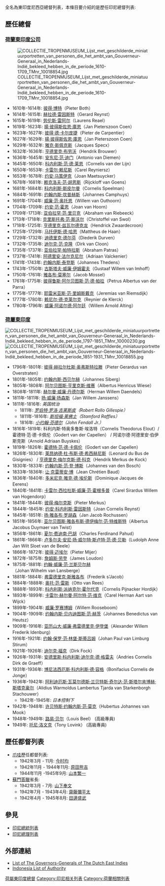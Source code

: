 全名為東印度尼西亞總督列表，本條目要介紹的是歷任印尼總督列表:

== 歷任總督 ==
=== [[荷蘭東印度公司|荷蘭東印度公司]] ===
[[File:COLLECTIE_TROPENMUSEUM_Lijst_met_geschilderde_miniatuurportretten_van_personen_die_het_ambt_van_Gouverneur-Generaal_in_Nederlands-Indië_bekleed_hebben_in_de_periode_1610-1709_TMnr_10018854.jpg|thumb]]
* 1610年-1614年: [[彼得·博特|彼得·博特]]（Pieter Both）
* 1614年-1615年: [[赫拉德·雷因斯特|赫拉德·雷因斯特]]（Gerard Reynst）
* 1615年-1619年: [[劳伦斯·雷阿尔|劳伦斯·雷阿尔]]（Laurens Reael）
* 1619年-1623年: [[揚·彼得斯佐恩·庫恩|揚·彼得斯佐恩·庫恩]]（Jan Pieterszoon Coen）
* 1623年-1627年: [[彼得·德·卡尔庞捷|彼得·德·卡尔庞捷]]（Pieter de Carpentier）
* 1627年-1629年: [[揚·彼得斯佐恩·庫恩|揚·彼得斯佐恩·庫恩]]（Jan Pieterszoon Coen）
* 1629年-1632年: [[雅克·斯佩克斯|雅克·斯佩克斯]]（Jacques Specx）
* 1632年-1636年: [[亨德里克·布劳沃|亨德里克·布劳沃]]（Hendrik Brouwer）
* 1636年-1645年: [[安东尼·范·迪门|安东尼·范·迪门]]（Antonio van Diemen）
* 1645年-1650年: [[科内利斯·范·德·莱恩|科内利斯·范·德·莱恩]]（Cornelis van der Lijn）
* 1650年-1653年: [[卡雷尔·赖尼斯|卡雷尔·赖尼斯]]（Carel Reyniersz）
* 1653年-1678年: [[约安·马策伊克|约安·马策伊克]]（Joan Maetsuycker）
* 1678年-1681年: [[赖克洛夫·范·胡恩斯|赖克洛夫·范·胡恩斯]]（Rijckloff van Goens）
* 1681年-1684年: [[科内利斯·斯皮尔曼|科内利斯·斯皮尔曼]]（Cornelis Speelman）
* 1684年-1691年: [[约翰内斯·坎普赫斯|约翰内斯·坎普赫斯]]（Johannes Camphuys）
* 1691年-1704年: [[威廉·范·奥托恩|威廉·范·奥托恩]]（Willem van Outhoorn）
* 1704年-1709年: [[约安·范·霍恩|约安·范·霍恩]]（Joan van Hoorn）
* 1709年-1713年: [[亚伯拉罕·范·里贝克|亚伯拉罕·范·里贝克]]（Abraham van Riebeeck）
* 1713年-1718年: [[克里斯托弗·范·斯沃尔|克里斯托弗·范·斯沃尔]]（Christoffel van Swol）
* 1718年-1725年: [[亨德里克·兹瓦尔德克龙|亨德里克·兹瓦尔德克龙]]（Hendrick Zwaardecroon）
* 1725年-1729年: [[马托伊斯·德·哈恩|马托伊斯·德·哈恩]]（Mattheus de Haan）
* 1729年-1732年: [[迪德里克·德尔芬|迪德里克·德尔芬]]（Diederik Durven）
* 1732年-1735年: [[迪尔克·范·克隆|迪尔克·范·克隆]]（Dirk van Cloon）
* 1735年-1737年: [[亚伯拉罕·帕特拉斯|亚伯拉罕·帕特拉斯]]（Abraham Patras）
* 1737年-1741年: [[阿德里安·法尔克尼尔|阿德里安·法尔克尼尔]]（Adriaan Valckenier）
* 1741年-1743年: [[约翰内斯·泰登斯|约翰内斯·泰登斯]]（Johannes Thedens）
* 1743年-1750年: [[古斯塔夫·威廉·伊姆霍夫|古斯塔夫·威廉·伊姆霍夫]]（Gustaaf Willem van Imhoff）
* 1750年-1761年: [[雅各布·莫塞尔|雅各布·莫塞尔]]（Jacob Mossel）
* 1761年-1775年: [[彼得鲁斯·阿尔贝图斯·范·德·帕拉|彼得鲁斯·阿尔贝图斯·范·德·帕拉]]（Petrus Albertus van der Parra）
* 1775年-1777年: [[耶雷米亚斯·范·里姆斯戴克|耶雷米亚斯·范·里姆斯戴克]]（Jeremias van Riemsdijk）
* 1777年-1780年: [[赖尼尔·德·克莱尔克|赖尼尔·德·克莱尔克]]（Reynier de Klerck）
* 1780年-1796年: [[威廉·阿诺尔德·阿尔廷|威廉·阿诺尔德·阿尔廷]]（Willem Arnold Alting）

=== [[荷屬東印度|荷屬東印度]] ===
[[File:COLLECTIE_TROPENMUSEUM_Lijst_met_geschilderde_miniatuurportretten_van_personen_die_het_ambt_van_Gouverneur-Generaal_in_Nederlands-Indië_bekleed_hebben_in_de_periode_1797-1851_TMnr_10000230.jpg|thumb]]
[[File:COLLECTIE_TROPENMUSEUM_Lijst_met_geschilderde_miniatuurportretten_van_personen_die_het_ambt_van_Gouverneur-Generaal_in_Nederlands-Indië_bekleed_hebben_in_de_periode_1851-1931_TMnr_10018855.jpg|thumb]]
* 1796年-1801年: [[彼得·赫拉尔杜斯·奥弗斯特拉滕|彼得·赫拉尔杜斯·奥弗斯特拉滕]]（Pieter Gerardus van Overstraten）
* 1801年-1805年: [[约翰内斯·西贝尔赫|约翰内斯·西贝尔赫]]（Johannes Siberg）
* 1805年-1808年: [[阿尔贝图斯·亨里克斯·维赛|阿尔贝图斯·亨里克斯·维赛]]（Albertus Henricus Wiese）
* 1808年-1811年: [[赫尔曼·威廉·丹德尔斯|赫尔曼·威廉·丹德尔斯]]（Herman Willem Daendels）
* 1811年-1811年: [[扬·威廉·扬森斯|扬·威廉·扬森斯]]（Jan Willem Janssens）
* 1811年-1816年: ''英国统治''
** 1811年: ''[[罗伯特·罗洛·吉莱斯皮|罗伯特·罗洛·吉莱斯皮]]（Robert Rollo Gillespie）''
** 1811年-1816年: ''[[斯坦福·莱佛士|斯坦福·莱佛士]]（Stamford Raffles）''
** 1816年: ''[[小约翰·芬德尔|小约翰·芬德尔]]（John Fendall Jr.）''
* 1816年-1819年: 科利内斯·特奥多鲁斯·埃洛特（Cornelis Theodorus Elout）/ 霍德特·范·德·卡佩伦（Godert van der Capellen） / 阿诺尔德·阿德里安·伯伊斯克斯（Arnold Adriaan Buyskes）
* 1819年-1826年: [[霍德特·范·德·卡佩伦|霍德特·范·德·卡佩伦]]（Godert van der Capellen）
* 1826年-1830年: [[莱昂纳德·杜·布斯·德·希西赫尼斯|莱昂纳德·杜·布斯·德·希西赫尼斯]]（Leonard du Bus de Gisignies） / [[亨德里克·梅尔克斯·德·科克|亨德里克·梅尔克斯·德·科克]]（Hendrik Merkus de Kock）
* 1830年-1833年: [[约翰内斯·范登博斯|约翰内斯·范·登·博斯]]（Johannes van den Bosch）
* 1833年-1836年: [[让·克雷蒂安·博|让·克雷蒂安·博]]（Jean Chrétien Baud）
* 1836年-1840年: [[多米尼克·雅克·德·埃伦斯|多米尼克·雅克·德·埃伦斯]]（Dominique Jacques de Eerens）
* 1840年-1841年: [[卡雷尔·西拉杜斯·威廉·范·霍根多普|卡雷尔·西拉杜斯·威廉·范·霍根多普]]（Carel Sirardus Willem van Hogendorp）
* 1841年-1844年: [[彼得·梅尔克斯|彼得·梅尔克斯]]（Pieter Merkus）
* 1844年-1845年: [[约安·科内利斯·雷因斯特|约安·科内利斯·雷因斯特]]（Joan Cornelis Reynst）
* 1845年-1851年: [[扬·雅各布·罗胡森|扬·雅各布·罗胡森]]（Jan Jacob Rochussen）
* 1851年-1856年: [[亚尔贝图斯·雅各布斯·德伊梅尔·范·特维斯特|亚尔贝图斯·雅各布斯·德伊梅尔·范·特维斯特]]（Albertus Jacobus Duymaer van Twist）
* 1856年-1861年: [[夏尔·费迪南·巴胡|夏尔·费迪南·巴胡]]（Charles Ferdinand Pahud）
* 1861年-1866年: [[卢多尔夫·安尼·扬·威尔特·斯卢特·范·德·贝勒|卢多尔夫·安尼·扬·威尔特·斯卢特·范·德·贝勒]]（Ludolph Anne Jan Wilt Sloet van de Beele）
* 1866年-1872年: [[彼得·迈埃尔|彼得·迈埃尔]]（Pieter Mijer）
* 1872年-1875年: [[詹姆斯·劳登|詹姆斯·劳登]]（James Loudon）
* 1875年-1881年: [[约翰·威廉·范·兰斯贝尔赫|约翰·威廉·范·兰斯贝尔赫]]（Johan Wilhelm van Lansberge）
* 1881年-1884年: [[弗雷德里克·斯雅各布|弗雷德里克·斯雅各布]]（Frederik s'Jacob）
* 1884年-1888年: [[奥托·范·雷斯|奥托·范·雷斯]]（Otto van Rees）
* 1888年-1893年: [[科内利斯·派纳克尔·霍尔代克|科内利斯·派纳克尔·霍尔代克]]（Cornelis Pijnacker Hordijk）
* 1893年-1899年: [[卡雷尔·赫尔曼·阿尔特·范·维克|卡雷尔·赫尔曼·阿尔特·范·维克]]（Carel Herman Aart van Wijck）
* 1899年-1904年: [[威廉·罗赛博姆|威廉·罗赛博姆]]（Willem Rooseboom）
* 1904年-1909年: [[约翰内斯·贝内迪图斯·范·赫茨|约翰内斯·贝内迪图斯·范·赫茨]]（Johannes Benedictus van Heutsz）
* 1909年-1916年: [[亚历山大·威廉·弗雷德里克·伊登堡|亚历山大·威廉·弗雷德里克·伊登堡]]（Alexander Willem Frederik Idenburg）
* 1916年-1921年: [[约翰·保罗·范·林堡·斯蒂吕姆|约翰·保罗·范·林堡·斯蒂吕姆]]（Johan Paul van Limburg Stirum）
* 1921年-1926年: [[迪尔克·福克|迪尔克·福克]]（Dirk Fock）
* 1926年-1931年: [[安德里斯·科内利斯·迪尔克·德·格雷夫|安德里斯·科内利斯·迪尔克·德·格雷夫]]（Andries Cornelis Dirk de Graeff）
* 1931年-1936年: [[博尼法西厄斯·科内利斯·德·容格|博尼法西厄斯·科内利斯·德·容格]]（Bonifacius Cornelis de Jonge）
* 1936年-1942年: [[阿利迪厄斯·瓦莫尔德斯·兰贝特斯·奇尔达·范·斯塔尔肯博赫·斯塔克豪尔|阿利迪厄斯·瓦莫尔德斯·兰贝特斯·奇尔达·范·斯塔尔肯博赫·斯塔克豪尔]]（Alidius Warmoldus Lambertus Tjarda van Starkenborgh Stachouwer）
** 1942年-1945年: ''日本控制下'' 
* 1942年-1948年: [[许贝特斯·约翰内斯·范·莫克|许贝特斯·约翰内斯·范·莫克]]（Hubertus Johannes van Mook）
* 1948年-1949年: [[路易·贝尔|路易·贝尔]]（Louis Beel） (高級專員)
* 1949年: [[托尼·洛文克|托尼·洛文克]]（Tony Lovink） (高級專員)

== 歷任都督列表 ==
* [[爪哇|爪哇]]歷任都督列表:
** 1942年3月 - 11月: [[今村均|今村均]]
** 1942年11月 - 1944年11月: [[原田熊吉|原田熊吉]]
** 1944年11月 -1945年9月: [[山本繁一|山本繁一]]
* [[蘇門答臘|蘇門答臘]]省長:
** 1942年3月 - 7月: [[山下奉文|山下奉文]]
** 1942年7月 - 1943年4月: [[齋藤彌平太|齋藤彌平太]]
** 1942年4月 - 1945年8月: [[田邊盛武|田邊盛武]]

== 參見 ==
* [[印尼總統列表|印尼總統列表]]
* [[印尼總理列表|印尼總理列表]]

==外部連結==
{{refbegin}}
* [https://web.archive.org/web/20070608150646/http://www.colonialvoyage.com/VOCgov.html List of The Governors-Generals of The Dutch East Indies]
* [http://www.worldstatesmen.org/Indonesia.htm Indonesia List of Authority] {{WebCite|url=https://www.webcitation.org/65PGAvRhy?url=http://www.worldstatesmen.org/Indonesia.htm |date=20120212215212 |dateformat=iso }}
{{refend}}

[[Category:荷屬東印度總督|]]
[[Category:印尼相关列表|Category:印尼相关列表]]
[[Category:荷蘭相關列表|Category:荷蘭相關列表]]